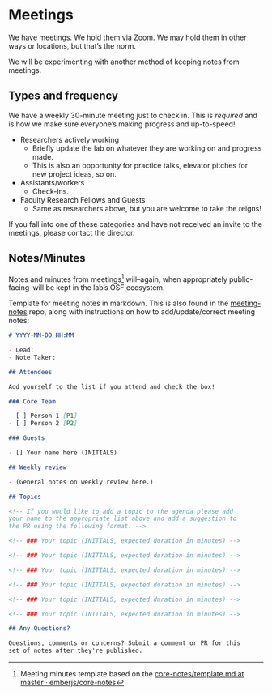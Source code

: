 # Meetings {#sec-meetings}

We have meetings. We hold them via Zoom. We may hold them in other ways or locations, but that's the norm.

::: callout-important
We will be experimenting with another method of keeping notes from meetings.
:::

## Types and frequency

We have a weekly 30-minute meeting just to check in. This is *required* and is how we make sure everyone's making progress and up-to-speed!

-   Researchers actively working
    -   Briefly update the lab on whatever they are working on and progress made.
    -   This is also an opportunity for practice talks, elevator pitches for new project ideas, so on.
-   Assistants/workers
    -   Check-ins.
-   Faculty Research Fellows and Guests
    -   Same as researchers above, but you are welcome to take the reigns!

If you fall into one of these categories and have not received an invite to the meetings, please contact the director.

## Notes/Minutes

Notes and minutes from meetings[^meetings-1] will--again, when appropriately public-facing--will be kept in the lab's OSF ecosystem.

Template for meeting notes in markdown. This is also found in the [meeting-notes](https://github.com/mavrxlab/meeting-notes) repo, along with instructions on how to add/update/correct meeting notes:

``` markdown
# YYYY-MM-DD HH:MM

- Lead:
- Note Taker: 

## Attendees

Add yourself to the list if you attend and check the box!

### Core Team

- [ ] Person 1 [P1]
- [ ] Person 2 [P2]

### Guests

- [] Your name here (INITIALS)

## Weekly review

- (General notes on weekly review here.)

## Topics

<!-- If you would like to add a topic to the agenda please add
your name to the appropriate list above and add a suggestion to
the PR using the following format: -->

<!-- ### Your topic (INITIALS, expected duration in minutes) -->

<!-- ### Your topic (INITIALS, expected duration in minutes) -->

<!-- ### Your topic (INITIALS, expected duration in minutes) -->

<!-- ### Your topic (INITIALS, expected duration in minutes) -->

<!-- ### Your topic (INITIALS, expected duration in minutes) -->

<!-- ### Your topic (INITIALS, expected duration in minutes) -->

## Any Questions?

Questions, comments or concerns? Submit a comment or PR for this
set of notes after they're published.
```

[^meetings-1]: Meeting minutes template based on the [core-notes/template.md at master · emberjs/core-notes](https://github.com/emberjs/core-notes/blob/master/learning-team/template.md)
